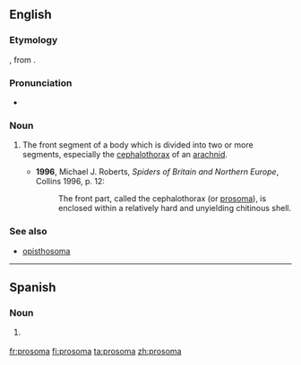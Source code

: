 ==English==
{{wikipedia}}

===Etymology===
{{prefix|lang=en|pro|t1=front|soma|t2=body}}, from {{etyl|grc|en}} {{m|grc|σῶμα||body}}.

===Pronunciation===
* {{a|UK}} {{IPA|/pɹəʊˈsəʊmə/|lang=en}}

===Noun===
{{en-noun|s|prosomata}}

# {{label|en|zoology}} The front segment of a body which is divided into two or more segments, especially the [[cephalothorax]] of an [[arachnid]].
#* '''1996''', Michael J. Roberts, ''Spiders of Britain and Northern Europe'', Collins 1996, p. 12:
#*: The front part, called the cephalothorax (or [[prosoma]]), is enclosed within a relatively hard and unyielding chitinous shell.

===See also===
* [[opisthosoma]]

----

==Spanish==
{{wikipedia|lang=es}}

===Noun===
{{es-noun|m}}

# {{lb|es|entomology}} {{l|en|prosoma}}

[[fr:prosoma]]
[[fi:prosoma]]
[[ta:prosoma]]
[[zh:prosoma]]